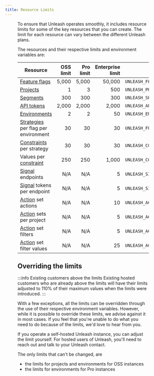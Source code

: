 ```yaml
---
title: Resource Limits
---
```


<Figure caption="When you're close to reaching the limit for a resource, you'll see a warning in the Unleash UI. The warning will tell you what the limit is, how close you are to reaching it, and how you can increase the limit." img="/img/project-limit-warning.png" />

To ensure that Unleash operates smoothly, it includes resource limits for some of the key resources that you can create. The limit for each resource can vary between the different Unleash plans.

The resources and their respective limits and environment variables are:

| Resource                                                        | OSS limit | Pro limit | Enterprise limit | Environment variable                           |
|-----------------------------------------------------------------|----------:|----------:|-----------------:|------------------------------------------------|
| [Feature flags](feature-toggles.mdx)                            |     5,000 |     5,000 |           50,000 | `UNLEASH_FEATURE_FLAGS_LIMIT`                  |
| [Projects](projects.md)                                         |         1 |         3 |              500 | `UNLEASH_PROJECTS_LIMIT`                       |
| [Segments](segments.mdx)                                        |       300 |       300 |              300 | `UNLEASH_SEGMENTS_LIMIT`                       |
| [API tokens](api-tokens-and-client-keys.mdx)                    |     2,000 |     2,000 |            2,000 | `UNLEASH_API_TOKENS_LIMIT`                     |
| [Environments](environments.md)                                 |         2 |         2 |               50 | `UNLEASH_ENVIRONMENTS_LIMIT`                   |
| [Strategies](activation-strategies.md) per flag per environment |        30 |        30 |               30 | `UNLEASH_FEATURE_ENVIRONMENT_STRATEGIES_LIMIT` |
| [Constraints](strategy-constraints.md) per strategy             |        30 |        30 |               30 | `UNLEASH_CONSTRAINTS_LIMIT`                    |
| Values per [constraint](strategy-constraints.md)                |       250 |       250 |            1,000 | `UNLEASH_CONSTRAINT_VALUES_LIMIT`              |
| [Signal](signals.md) endpoints                                  |       N/A |       N/A |                5 | `UNLEASH_SIGNAL_ENDPOINTS_LIMIT`               |
| [Signal](signals.md) tokens per endpoint                        |       N/A |       N/A |                5 | `UNLEASH_SIGNAL_TOKENS_PER_ENDPOINT_LIMIT`     |
| [Action](actions.md) set actions                                |       N/A |       N/A |               10 | `UNLEASH_ACTION_SET_ACTIONS_LIMIT`             |
| [Action](actions.md) sets per project                           |       N/A |       N/A |                5 | `UNLEASH_ACTION_SETS_PER_PROJECT_LIMIT`        |
| [Action](actions.md) set filters                                |       N/A |       N/A |                5 | `UNLEASH_ACTION_SET_FILTERS_LIMIT`             |
| [Action](actions.md) set filter values                          |       N/A |       N/A |               25 | `UNLEASH_ACTION_SET_FILTER_VALUES_LIMIT`       |

## Overriding the limits

:::info Existing customers above the limits
Existing hosted customers who are already above the limits will have their limits adjusted to 110% of their maximum values when the limits were introduced.
:::

With a few exceptions, all the limits can be overridden through the use of their respective environment variables. However, while it is possible to override these limits, we advise against it in most cases. If you feel that you're unable to do what you need to do because of the limits, we'd love to hear from you.

If you operate a self-hosted Unleash instance, you can adjust the limit yourself. For hosted users of Unleash, you'll need to reach out and talk to your Unleash contact.

The only limits that can't be changed, are
- the limits for projects and environments for OSS instances
- the limits for environments for Pro instances
